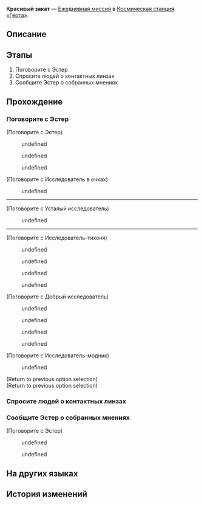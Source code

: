 {{Дополнить|Диалоги.}}
{{Миссия Инфобокс
|id              = 3000302
|Название        = 
|Изображение     = Миссия Освоения Красивый закат.png
|Тип             = Ежедневная миссия
|События         = 
|Глава           = 
|Условия         = 
|Персонажи       = Добрый исследователь; Исследователь в очках; Исследователь-модник; Исследователь-тихоня; Первопроходец; Усталый исследователь; Эстер
|СтартЛокация    = Главная контрольная зона
|Мир             = Космическая станция «Герта»
|Локации         = Главная контрольная зона
|Предыдущая      = 
|Следующая       = 
|Награды         = Кредиты*5 000
}}
'''Красивый закат''' — [[Ежедневная миссия]] в [[Космическая станция «Герта»]].

==Описание==
{{Описание|<!--официальное описание из Перекрёстка судеб-->}}

==Этапы==
# Поговорите с Эстер
# Спросите людей о контактных линзах
# Сообщите Эстер о собранных мнениях

==Прохождение==
{{Дополнить}}


===Поговорите с Эстер===
{{Описание миссии|локация=Главная контрольная зона|Исследователь Эстер недовольна своей внешностью - она не знает, какие очки выбрать. Проявите ваш уникальный вкус и помогите Эстер советом!}}
{{Диалог Начало}}

;(Поговорите с Эстер)
<!--Unknown TalkSentence: 300100202-->
<!--Unknown TalkSentence: 300100203-->
:{{Диалог|Стрелка}} undefined
:{{Диалог|Стрелка}} undefined
:{{Диалог|Стрелка}} undefined

;(Поговорите с Исследователь в очках)
<!--Unknown TalkSentence: 300100231-->
:{{Диалог|Стрелка}} undefined
<!--Unknown TalkSentence: 300100233-->
<!--Unknown TalkSentence: 300100234-->
<!--Unknown TalkSentence: 300100235-->
<!--Unknown TalkSentence: 300100236-->
<!--Unknown TalkSentence: 300100237-->
----

;(Поговорите с Усталый исследователь)
<!--Unknown TalkSentence: 300100231-->
:{{Диалог|Стрелка}} undefined
<!--Unknown TalkSentence: 300100233-->
<!--Unknown TalkSentence: 300100234-->
<!--Unknown TalkSentence: 300100235-->
<!--Unknown TalkSentence: 300100236-->
<!--Unknown TalkSentence: 300100237-->
----

;(Поговорите с Исследователь-тихоня)
<!--Unknown TalkSentence: 300100251-->
<!--Unknown TalkSentence: 300100252-->
:{{Диалог|Стрелка}} undefined
<!--Unknown TalkSentence: 300100254-->
<!--Unknown TalkSentence: 300100255-->
:{{Диалог|Стрелка}} undefined
:{{Диалог|Стрелка}} undefined
:{{Диалог|Стрелка}} undefined

;(Поговорите с Добрый исследователь)
<!--Unknown TalkSentence: 300100251-->
<!--Unknown TalkSentence: 300100252-->
:{{Диалог|Стрелка}} undefined
<!--Unknown TalkSentence: 300100254-->
<!--Unknown TalkSentence: 300100255-->
:{{Диалог|Стрелка}} undefined
:{{Диалог|Стрелка}} undefined
:{{Диалог|Стрелка}} undefined

;(Поговорите с Исследователь-модник)
<!--Unknown TalkSentence: 300100271-->
:{{Диалог|Стрелка}} undefined
<!--Unknown TalkSentence: 300100273-->
<!--Unknown TalkSentence: 300100274-->
;(Return to previous option selection)
;(Return to previous option selection)
{{Диалог Конец}}

===Спросите людей о контактных линзах===
{{Диалог Начало}}
{{Диалог Конец}}

===Сообщите Эстер о собранных мнениях===
{{Диалог Начало}}
<!--Unknown TalkSentence: 300100281-->

;(Поговорите с Эстер)
<!--Unknown TalkSentence: 300100283-->
<!--Unknown TalkSentence: 300100284-->
<!--Unknown TalkSentence: 300100285-->
:{{Диалог|Стрелка}} undefined
:{{Диалог|Стрелка}} undefined
<!--Unknown TalkSentence: 300100287-->
<!--Unknown TalkSentence: 300100290-->
{{Диалог Конец}}

==На других языках==
{{На других языках
|en   = The Setting Sun Is the Most Beautiful
|zhs  = 最美不过夕阳红
|zht  = 最美不過夕陽紅
|ja   = 夕陽の紅ほど美しき
|ko   = 붉은 석양이 가장 아름답다
|es   = El sol del ocaso es el más hermoso
|fr   = Beauté crépusculaire
|ru   = Красивый закат
|th   = อาทิตย์อัสดงงดงามเหนือสิ่งใด
|vi   = Ánh Tà Dương Xinh Đẹp
|de   = Die untergehende Sonne ist die Schönste
|id   = Matahari Terbenam adalah yang Terindah
|pt   = O Pôr do Sol é o Mais Bonito
}}

==История изменений==
{{История изменений|2.7}}
